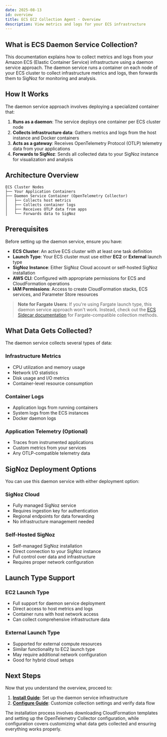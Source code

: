 ```yaml
---
date: 2025-08-13
id: overview
title: ECS EC2 Collection Agent - Overview
description: View metrics and logs for your ECS infrastructure
---
```


## What is ECS Daemon Service Collection?

This documentation explains how to collect metrics and logs from your Amazon ECS (Elastic Container Service) infrastructure using a daemon service approach. The daemon service runs a container on each node of your ECS cluster to collect infrastructure metrics and logs, then forwards them to SigNoz for monitoring and analysis.

## How It Works

The daemon service approach involves deploying a specialized container that:

1. **Runs as a daemon**: The service deploys one container per ECS cluster node
2. **Collects infrastructure data**: Gathers metrics and logs from the host instance and Docker containers
3. **Acts as a gateway**: Receives OpenTelemetry Protocol (OTLP) telemetry data from your applications
4. **Forwards to SigNoz**: Sends all collected data to your SigNoz instance for visualization and analysis

## Architecture Overview

```
ECS Cluster Nodes
├── Your Application Containers
├── Daemon Service Container (OpenTelemetry Collector)
│   ├── Collects host metrics
│   ├── Collects container logs  
│   ├── Receives OTLP data from apps
│   └── Forwards data to SigNoz
```

## Prerequisites

Before setting up the daemon service, ensure you have:

- **ECS Cluster**: An active ECS cluster with at least one task definition
- **Launch Type**: Your ECS cluster must use either **EC2** or **External** launch type
- **SigNoz Instance**: Either SigNoz Cloud account or self-hosted SigNoz installation
- **AWS CLI**: Configured with appropriate permissions for ECS and CloudFormation operations
- **IAM Permissions**: Access to create CloudFormation stacks, ECS services, and Parameter Store resources

> **Note for Fargate Users**: If you're using Fargate launch type, this daemon service approach won't work. Instead, check out the [ECS Sidecar documentation](https://signoz.io/docs/userguide/collecting-ecs-sidecar-infra/) for Fargate-compatible collection methods.

## What Data Gets Collected?

The daemon service collects several types of data:

### Infrastructure Metrics
- CPU utilization and memory usage
- Network I/O statistics  
- Disk usage and I/O metrics
- Container-level resource consumption

### Container Logs
- Application logs from running containers
- System logs from the ECS instances
- Docker daemon logs

### Application Telemetry (Optional)
- Traces from instrumented applications
- Custom metrics from your services
- Any OTLP-compatible telemetry data

## SigNoz Deployment Options

You can use this daemon service with either deployment option:

### SigNoz Cloud
- Fully managed SigNoz service
- Requires ingestion key for authentication
- Regional endpoints for data forwarding
- No infrastructure management needed

### Self-Hosted SigNoz
- Self-managed SigNoz installation
- Direct connection to your SigNoz instance
- Full control over data and infrastructure
- Requires proper network configuration

## Launch Type Support

### EC2 Launch Type
- Full support for daemon service deployment
- Direct access to host metrics and logs
- Container runs with host network access
- Can collect comprehensive infrastructure data

### External Launch Type
- Supported for external compute resources
- Similar functionality to EC2 launch type
- May require additional network configuration
- Good for hybrid cloud setups

## Next Steps

Now that you understand the overview, proceed to:

1. **[Install Guide](./install.md)**: Set up the daemon service infrastructure
2. **[Configure Guide](./configure.md)**: Customize collection settings and verify data flow

The installation process involves downloading CloudFormation templates and setting up the OpenTelemetry Collector configuration, while configuration covers customizing what data gets collected and ensuring everything works properly.